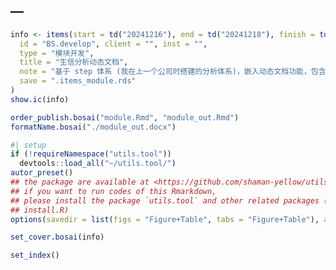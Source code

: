 ---
---

```r
info <- items(start = td("20241216"), end = td("20241218"), finish = td("20241218"),
  id = "BS.develop", client = "", inst = "",
  type = "模块开发",
  title = "生信分析动态文档",
  note = "基于 step 体系 (我在上一个公司时搭建的分析体系)，嵌入动态文档功能，包含方法说明，一般分析总结，图片、表格说明 (待完善) 。",
  save = ".items_module.rds"
)
show.ic(info)

order_publish.bosai("module.Rmd", "module_out.Rmd")
formatName.bosai("./module_out.docx")
```

```r
#| setup
if (!requireNamespace("utils.tool"))
  devtools::load_all("~/utils.tool/")
autor_preset()
## the package are available at <https://github.com/shaman-yellow/utils.tool>
## if you want to run codes of this Rmarkdown,
## please install the package `utils.tool` and other related packages (run
## install.R)
options(savedir = list(figs = "Figure+Table", tabs = "Figure+Table"), autor_asis = F)
```

```r
set_cover.bosai(info)
```

```r
set_index()
```


